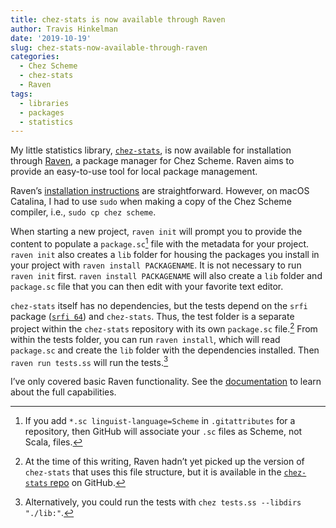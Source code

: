 ```yaml
---
title: chez-stats is now available through Raven
author: Travis Hinkelman
date: '2019-10-19'
slug: chez-stats-now-available-through-raven
categories:
  - Chez Scheme
  - chez-stats
  - Raven
tags:
  - libraries
  - packages
  - statistics
---
```


My little statistics library, [`chez-stats`](https://github.com/hinkelman/chez-stats), is now available for installation through [Raven](http://ravensc.com), a package manager for Chez Scheme. Raven aims to provide an easy-to-use tool for local package management. 

Raven's [installation instructions](https://guenchi.gitbooks.io/raven/content/installation.html) are straightforward. However, on macOS Catalina, I had to use `sudo` when making a copy of the Chez Scheme compiler, i.e., `sudo cp chez scheme`.

When starting a new project, `raven init` will prompt you to provide the content to populate a `package.sc`^[If you add `*.sc linguist-language=Scheme` in `.gitattributes` for a repository, then GitHub will associate your `.sc` files as Scheme, not Scala, files.] file with the metadata for your project. `raven init` also creates a `lib` folder for housing the packages you install in your project with `raven install PACKAGENAME`. It is not necessary to run `raven init` first. `raven install PACKAGENAME` will also create a `lib` folder and `package.sc` file that you can then edit with your favorite text editor.

`chez-stats` itself has no dependencies, but the tests depend on the `srfi` package ([`srfi 64`](https://srfi.schemers.org/srfi-64/srfi-64.html)) and `chez-stats`. Thus, the test folder is a separate project within the `chez-stats` repository with its own `package.sc` file.^[At the time of this writing, Raven hadn't yet picked up the version of `chez-stats` that uses this file structure, but it is available in the [`chez-stats` repo](https://github.com/hinkelman/chez-stats) on GitHub.] From within the tests folder, you can run `raven install`, which will read `package.sc` and create the `lib` folder with the dependencies installed. Then `raven run tests.ss` will run the tests.^[Alternatively, you could run the tests with `chez tests.ss --libdirs "./lib:"`.]

I've only covered basic Raven functionality. See the [documentation](https://guenchi.gitbooks.io/raven/content/) to learn about the full capabilities.
